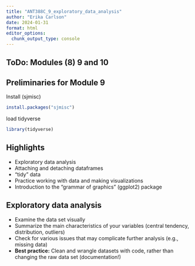 ```yaml
---
title: "ANT388C_9_exploratory_data_analysis"
author: "Erika Carlson"
date: 2024-01-31
format: html
editor_options: 
  chunk_output_type: console
---
```


## **ToDo:** Modules (8) 9 and 10

## Preliminaries for Module 9

Install (sjmisc)
```r
install.packages("sjmisc")
```

load tidyverse
```r
library(tidyverse)
```

## Highlights

- Exploratory data analysis
- Attaching and detaching dataframes
- "tidy" data
- Practice working with data and making visualizations
- Introduction to the "grammar of graphics" (ggplot2) package

## Exploratory data analysis

- Examine the data set visually
- Summarize the main characteristics of your variables (central tendency, distribution, outliers)
- Check for various issues that may complicate further analysis (e.g., missing data)
- **Best practice:** Clean and wrangle datasets with code, rather than changing the raw data set (documentation!)


